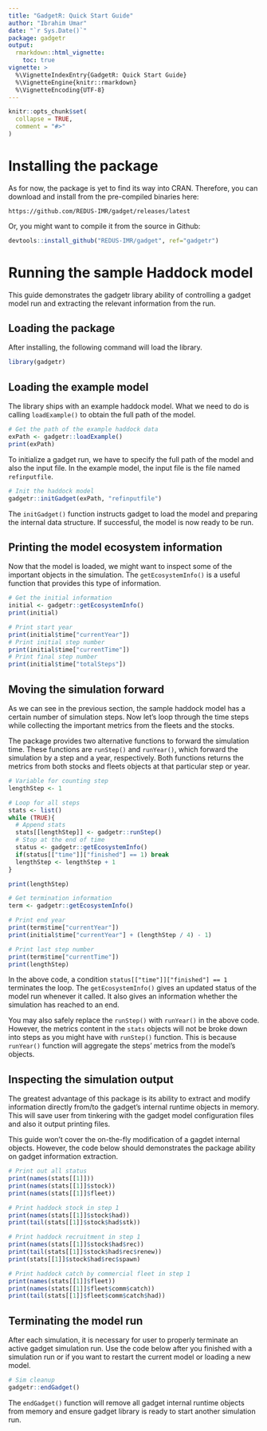 ```yaml
---
title: "GadgetR: Quick Start Guide"
author: "Ibrahim Umar"
date: "`r Sys.Date()`"
package: gadgetr
output: 
  rmarkdown::html_vignette:
    toc: true
vignette: >
  %\VignetteIndexEntry{GadgetR: Quick Start Guide}
  %\VignetteEngine{knitr::rmarkdown}
  %\VignetteEncoding{UTF-8}
---
```


```r
knitr::opts_chunk$set(
  collapse = TRUE,
  comment = "#>"
)
```
# Installing the package

As for now, the package is yet to find its way into CRAN. Therefore, you can
download and install from the pre-compiled binaries here:

```
https://github.com/REDUS-IMR/gadget/releases/latest
```

Or, you might want to compile it from the source in Github:

```r
devtools::install_github("REDUS-IMR/gadget", ref="gadgetr")
```

# Running the sample Haddock model

This guide demonstrates the gadgetr library ability of controlling a gadget
model run and extracting the relevant information from the run. 

## Loading the package

After installing, the following command will load the library.

```r
library(gadgetr)
```

## Loading the example model

The library ships with an example haddock model. What we need to do is
calling ```loadExample()``` to obtain the full path of the model.

```r
# Get the path of the example haddock data
exPath <- gadgetr::loadExample()
print(exPath)
```

To initialize a gadget run, we have to specify the full path of the model
and also the input file. In the example model, the input file is the file
named `refinputfile`.

```r
# Init the haddock model
gadgetr::initGadget(exPath, "refinputfile")
```

The ```initGadget()``` function instructs gadget to load the model and 
preparing the internal data structure. If successful, the model is now ready
to be run.

## Printing the model ecosystem information

Now that the model is loaded, we might want to inspect some of the important
objects in the simulation. The ```getEcosystemInfo()``` is a useful function
that provides this type of information.

```r
# Get the initial information
initial <- gadgetr::getEcosystemInfo()
print(initial)

# Print start year
print(initial$time["currentYear"])
# Print initial step number
print(initial$time["currentTime"])
# Print final step number
print(initial$time["totalSteps"])
```

## Moving the simulation forward

As we can see in the previous section, the sample haddock model has a certain 
number of simulation steps. Now let's loop through the time steps while
collecting the important metrics from the fleets and the stocks.

The package provides two alternative functions to forward the simulation
time. These functions are ```runStep()``` and ```runYear()```, which forward
the simulation by a step and a year, respectively. Both functions returns
the metrics from both stocks and fleets objects at that particular step or
year.

```r
# Variable for counting step
lengthStep <- 1

# Loop for all steps
stats <- list()
while (TRUE){
  # Append stats
  stats[[lengthStep]] <- gadgetr::runStep()
  # Stop at the end of time
  status <- gadgetr::getEcosystemInfo()
  if(status[["time"]]["finished"] == 1) break
  lengthStep <- lengthStep + 1
}

print(lengthStep)

# Get termination information
term <- gadgetr::getEcosystemInfo()

# Print end year
print(term$time["currentYear"])
print(initial$time["currentYear"] + (lengthStep / 4) - 1)

# Print last step number
print(term$time["currentTime"])
print(lengthStep)
```

In the above code, a condition ```status[["time"]]["finished"] == 1```
terminates the loop. The ```getEcosystemInfo()``` gives an updated status of
the model run whenever it called. It also gives an information whether the
simulation has reached to an end.

You may also safely replace the ```runStep()``` with ```runYear()``` in the
above code. However, the metrics content in the ```stats``` objects will not 
be broke down into steps as you might have with ```runStep()``` function. 
This is because ```runYear()``` function will aggregate the steps' metrics
from the model's objects.

## Inspecting the simulation output

The greatest advantage of this package is its ability to extract and modify
information directly from/to the gadget's internal runtime objects in memory.
This will save user from tinkering with the gadget model configuration files 
and also it output printing files.

This guide won't cover the on-the-fly modification of a gagdet internal
objects. However, the code below should demonstrates the package ability on
gadget information extraction. 

```r
# Print out all status
print(names(stats[[1]]))
print(names(stats[[1]]$stock))
print(names(stats[[1]]$fleet))

# Print haddock stock in step 1
print(names(stats[[1]]$stock$had))
print(tail(stats[[1]]$stock$had$stk))

# Print haddock recruitment in step 1
print(names(stats[[1]]$stock$had$rec))
print(tail(stats[[1]]$stock$had$rec$renew))
print(stats[[1]]$stock$had$rec$spawn)

# Print haddock catch by commercial fleet in step 1
print(names(stats[[1]]$fleet))
print(names(stats[[1]]$fleet$comm$catch))
print(tail(stats[[1]]$fleet$comm$catch$had))
```

## Terminating the model run

After each simulation, it is necessary for user to properly terminate an active
gadget simulation run. Use the code below after you finished with a simulation
run or if you want to restart the current model or loading a new model.

```r
# Sim cleanup
gadgetr::endGadget()
```

The `endGadget()` function will remove all gadget internal runtime objects from
memory and ensure gadget library is ready to start another simulation run.
